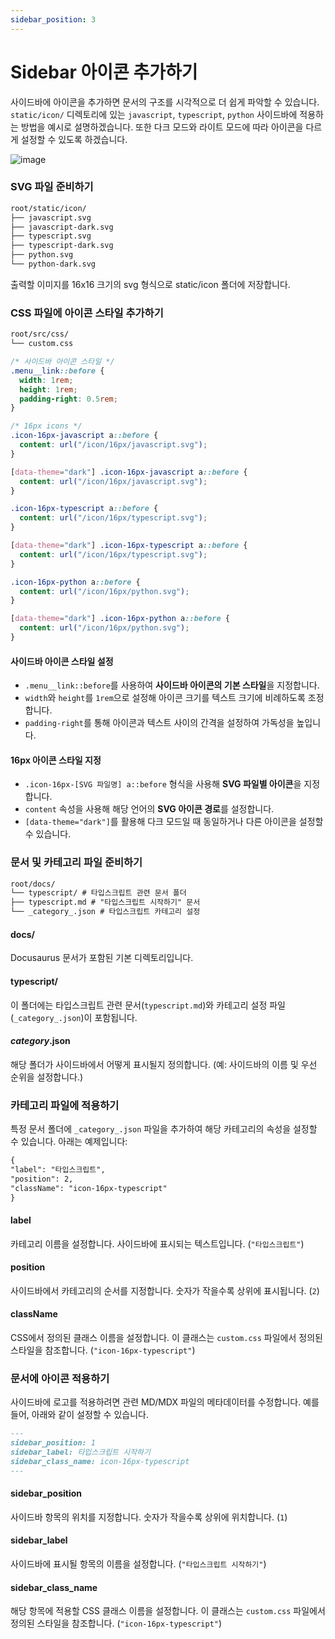 ```yaml
---
sidebar_position: 3
---
```


# Sidebar 아이콘 추가하기

사이드바에 아이콘을 추가하면 문서의 구조를 시각적으로 더 쉽게 파악할 수 있습니다. `static/icon/` 디렉토리에 있는 `javascript`, `typescript`, `python` 사이드바에 적용하는 방법을 예시로 설명하겠습니다. 또한 다크 모드와 라이트 모드에 따라 아이콘을 다르게 설정할 수 있도록 하겠습니다.

![image](img/image-000.png)

### SVG 파일 준비하기

```markdown
root/static/icon/
├── javascript.svg
├── javascript-dark.svg
├── typescript.svg
├── typescript-dark.svg
├── python.svg
└── python-dark.svg
```

출력할 이미지를 16x16 크기의 svg 형식으로 static/icon 폴더에 저장합니다.

### CSS 파일에 아이콘 스타일 추가하기

```markdown
root/src/css/
└── custom.css
```

```css
/* 사이드바 아이콘 스타일 */
.menu__link::before {
  width: 1rem;
  height: 1rem;
  padding-right: 0.5rem;
}

/* 16px icons */
.icon-16px-javascript a::before {
  content: url("/icon/16px/javascript.svg");
}

[data-theme="dark"] .icon-16px-javascript a::before {
  content: url("/icon/16px/javascript.svg");
}

.icon-16px-typescript a::before {
  content: url("/icon/16px/typescript.svg");
}

[data-theme="dark"] .icon-16px-typescript a::before {
  content: url("/icon/16px/typescript.svg");
}

.icon-16px-python a::before {
  content: url("/icon/16px/python.svg");
}

[data-theme="dark"] .icon-16px-python a::before {
  content: url("/icon/16px/python.svg");
}
```

#### 사이드바 아이콘 스타일 설정

- `.menu__link::before`를 사용하여 **사이드바 아이콘의 기본 스타일**을 지정합니다.
- `width`와 `height`를 `1rem`으로 설정해 아이콘 크기를 텍스트 크기에 비례하도록 조정합니다.
- `padding-right`를 통해 아이콘과 텍스트 사이의 간격을 설정하여 가독성을 높입니다.

#### 16px 아이콘 스타일 지정

- `.icon-16px-[SVG 파일명] a::before` 형식을 사용해 **SVG 파일별 아이콘**을 지정합니다.
- `content` 속성을 사용해 해당 언어의 **SVG 아이콘 경로**를 설정합니다.
- `[data-theme="dark"]`를 활용해 다크 모드일 때 동일하거나 다른 아이콘을 설정할 수 있습니다.

### 문서 및 카테고리 파일 준비하기

```markdown
root/docs/
└── typescript/ # 타입스크립트 관련 문서 폴더
├── typescript.md # "타입스크립트 시작하기" 문서
└── _category_.json # 타입스크립트 카테고리 설정
```

#### docs/

Docusaurus 문서가 포함된 기본 디렉토리입니다.

#### typescript/

이 폴더에는 타입스크립트 관련 문서(`typescript.md`)와 카테고리 설정 파일(`_category_.json`)이 포함됩니다.

#### _category_.json

해당 폴더가 사이드바에서 어떻게 표시될지 정의합니다. (예: 사이드바의 이름 및 우선 순위을 설정합니다.)

### 카테고리 파일에 적용하기

특정 문서 폴더에 `_category_.json` 파일을 추가하여 해당 카테고리의 속성을 설정할 수 있습니다. 아래는 예제입니다:

```markdown
{ 
"label": "타입스크립트", 
"position": 2, 
"className": "icon-16px-typescript"
}
```

#### label

카테고리 이름을 설정합니다. 사이드바에 표시되는 텍스트입니다. (`"타입스크립트"`)

#### position

사이드바에서 카테고리의 순서를 지정합니다. 숫자가 작을수록 상위에 표시됩니다. (`2`)

#### className

CSS에서 정의된 클래스 이름을 설정합니다. 이 클래스는 `custom.css` 파일에서 정의된 스타일을 참조합니다. (`"icon-16px-typescript"`)

### 문서에 아이콘 적용하기

사이드바에 로고를 적용하려면 관련 MD/MDX 파일의 메타데이터를 수정합니다. 예를 들어, 아래와 같이 설정할 수 있습니다.

```markdown
---
sidebar_position: 1
sidebar_label: 타입스크립트 시작하기
sidebar_class_name: icon-16px-typescript
---
```

#### sidebar_position

사이드바 항목의 위치를 지정합니다. 숫자가 작을수록 상위에 위치합니다. (`1`)

#### sidebar_label

사이드바에 표시될 항목의 이름을 설정합니다. (`"타입스크립트 시작하기"`)

#### sidebar_class_name

해당 항목에 적용할 CSS 클래스 이름을 설정합니다. 이 클래스는 `custom.css` 파일에서 정의된 스타일을 참조합니다. (`"icon-16px-typescript"`)

